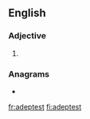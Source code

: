 ==English==

===Adjective===
{{head|en|adjective superlative form}}

# {{lb|en|archaic}} {{en-superlative of|adept}}

===Anagrams===
* {{l|en|septated}}

[[fr:adeptest]]
[[fi:adeptest]]